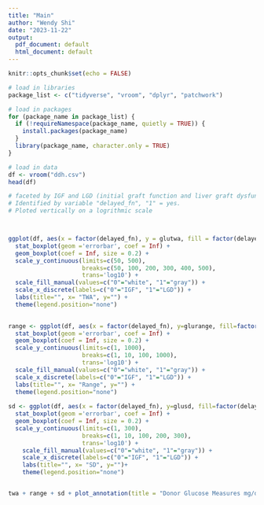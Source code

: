 ```yaml
---
title: "Main"
author: "Wendy Shi"
date: "2023-11-22"
output:
  pdf_document: default
  html_document: default
---
```


```r
knitr::opts_chunk$set(echo = FALSE)
```


```r
# load in libraries
package_list <- c("tidyverse", "vroom", "dplyr", "patchwork")

# load in packages
for (package_name in package_list) {
  if (!requireNamespace(package_name, quietly = TRUE)) {
    install.packages(package_name)
  }
  library(package_name, character.only = TRUE)
}

# load in data
df <- vroom("ddh.csv")
head(df)
```

```r

# faceted by IGF and LGD (initial graft function and liver graft dysfunction)
# Identified by variable "delayed_fn", "1" = yes.
# Ploted vertically on a logrithmic scale



ggplot(df, aes(x = factor(delayed_fn), y = glutwa, fill = factor(delayed_fn))) +
  stat_boxplot(geom ='errorbar', coef = Inf) + 
  geom_boxplot(coef = Inf, size = 0.2) +
  scale_y_continuous(limits=c(50, 500),
                     breaks=c(50, 100, 200, 300, 400, 500),
                     trans='log10') + 
  scale_fill_manual(values=c("0"="white", "1"="gray")) +
  scale_x_discrete(labels=c("0"="IGF", "1"="LGD")) +
  labs(title="", x= "TWA", y="") +
  theme(legend.position="none")
    

range <- ggplot(df, aes(x = factor(delayed_fn), y=glurange, fill=factor(delayed_fn))) +
  stat_boxplot(geom ='errorbar', coef = Inf) + 
  geom_boxplot(coef = Inf, size = 0.2) +
  scale_y_continuous(limits=c(1, 1000), 
                     breaks=c(1, 10, 100, 1000),
                     trans='log10') + 
  scale_fill_manual(values=c("0"="white", "1"="gray")) +
  scale_x_discrete(labels=c("0"="IGF", "1"="LGD")) +
  labs(title="", x= "Range", y="") +
  theme(legend.position="none")
    
sd <- ggplot(df, aes(x = factor(delayed_fn), y=glusd, fill=factor(delayed_fn))) +
  stat_boxplot(geom ='errorbar', coef = Inf) + 
  geom_boxplot(coef = Inf, size = 0.2) + 
  scale_y_continuous(limits=c(1, 300), 
                     breaks=c(1, 10, 100, 200, 300),
                     trans='log10') + 
    scale_fill_manual(values=c("0"="white", "1"="gray")) +
    scale_x_discrete(labels=c("0"="IGF", "1"="LGD")) +
    labs(title="", x= "SD", y="")+
    theme(legend.position="none")


twa + range + sd + plot_annotation(title = "Donor Glucose Measures mg/dl")
```

